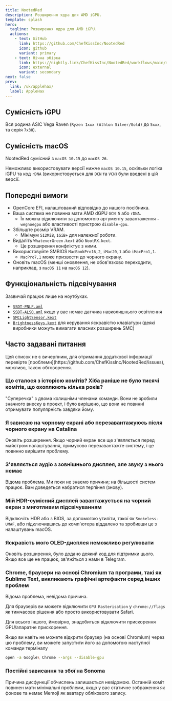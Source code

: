 ```yaml
---
title: NootedRed
description: Розширення ядра для AMD iGPU.
template: splash
hero:
  tagline: Розширення ядра для AMD iGPU.
  actions:
    - text: GitHub
      link: https://github.com/ChefKissInc/NootedRed
      icon: github
      variant: primary
    - text: Нічна збірка
      link: https://nightly.link/ChefKissInc/NootedRed/workflows/main/master/Artifacts.zip
      icon: external
      variant: secondary
next: false
prev:
  link: /uk/applehax/
  label: AppleHax
---
```



## Сумісність iGPU

Вся родина ASIC Vega Raven (`Ryzen 1xxx (Athlon Silver/Gold)` до `5xxx`, та серія `7x30`).

## Сумісність macOS

NootedRed сумісний з `macOS 10.15` до `macOS 26`.

Неможливо використовувати версії нижче `macOS 10.15`, оскільки логіка iGPU та код `rDNA` (використовується для `DCN` та `VCN`) були введені в цій версії.

## Попередні вимоги

- OpenCore EFI, налаштований відповідно до нашого посібника.
- Ваша система не повинна мати AMD dGPU `GCN 5` або `rDNA`.
  - Їх можна відключити за допомогою аргументу завантаження `-wegnoegpu` або властивості пристрою `disable-gpu`.
- Збільште розмір VRAM.
  - Мінімум `512MiB`, `1GiB+` для належної роботи.
- Видаліть `WhateverGreen.kext` або `NootRX.kext`.
  - Це розширення конфліктує з ними.
- Використовуйте SMBIOS `MacBookPro16,2`, `iMac20,1` або `iMacPro1,1`.
  - `MacPro7,1` може призвести до чорного екрану.
- Оновіть macOS (менші оновлення, не обов'язково переходити, наприклад, з `macOS 11` на `macOS 12`).

## Функціональність підсвічування

Зазвичай працює лише на ноутбуках.

- [`SSDT-PNLF.aml`](/Extras/SSDTs/SSDT-PNLF.aml)
- [`SSDT-ALS0.aml`](/Extras/SSDTs/SSDT-ALS0.aml) якщо у вас немає датчика навколишнього освітлення
- [`SMCLightSensor.kext`](https://github.com/Acidanthera/VirtualSMC)
- [`BrightnessKeys.kext`](https://github.com/Acidanthera/BrightnessKeys) для керування яскравістю клавіатури (деякі виробники можуть вимагати власних розширень SMC)

## Часто задавані питання

<Aside type="danger">
Цей список не є вичерпним, для отримання додаткової інформації перевірте [проблеми](https://github.com/ChefKissInc/NootedRed/issues), можливо, також обговорення.
</Aside>

### Що сталося з історією комітів? Хіба раніше не було тисячі комітів, що охоплюють кілька років?

"Суперечка" з двома колишніми членами команди. Вони не зробили значного внеску в проект, і було вирішено, що вони не повинні отримувати популярність завдяки йому.

### Я зависаю на чорному екрані або перезавантажуюсь після чорного екрану на Catalina

Оновіть розширення. Якщо чорний екран все ще з'являється перед майстром налаштування, примусово перезавантажте систему, і це повинно вирішити проблему.

### З'являється аудіо з зовнішнього дисплея, але звуку з нього немає

Відома проблема. Ми поки не знаємо причини; на більшості систем працює. Вам доведеться набратися терпіння (знову).

### Мій HDR-сумісний дисплей завантажується на чорний екран з миготливим підсвічуванням

Відключіть HDR або з BIOS, за допомогою утиліти, такої як `Smokeless-UMAF`, або підключившись до комп'ютера віддалено та зробивши це з налаштувань macOS.

### Яскравість мого OLED-дисплея неможливо регулювати

Оновіть розширення, було додано деякий код для підтримки цього. Якщо все ще не працює, зв'яжіться з нами в Telegram.

### Chrome, браузери на основі Chromium та програми, такі як Sublime Text, викликають графічні артефакти серед інших проблем

Відома проблема, невідома причина.

Для браузерів ви можете відключити `GPU Rasterisation` у `chrome://flags` як тимчасове рішення або просто використовувати Safari.

Для всього іншого, ймовірно, знадобиться відключити прискорення GPU/апаратне прискорення.

Якщо ви навіть не можете відкрити браузер (на основі Chromium) через цю проблему, ви можете запустити його за допомогою наступної команди терміналу

```sh
open -a Google\ Chrome --args --disable-gpu
```

### Постійні зависання та збої на Sonoma

Причина дисфункції обчислень залишається невідомою. Останній коміт повинен мати мінімальні проблеми, якщо у вас статичне зображення як фонове та немає Memoji як аватару облікового запису.

